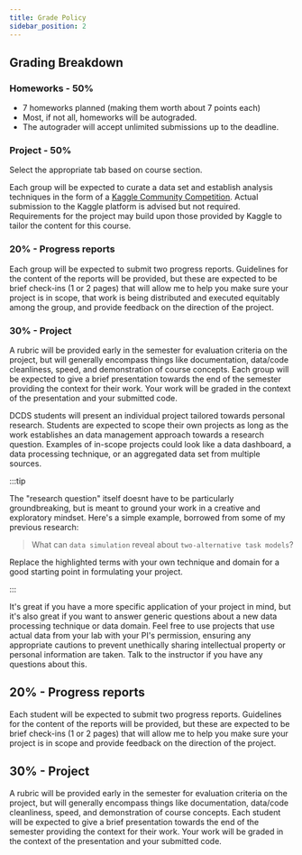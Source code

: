 ```yaml
---
title: Grade Policy
sidebar_position: 2
---
```


## Grading Breakdown

### Homeworks - 50%
- 7 homeworks planned (making them worth about 7 points each)
- Most, if not all, homeworks will be autograded.
- The autograder will accept unlimited submissions up to the deadline.

### Project - 50%

Select the appropriate tab based on course section.


<Tabs> 
<TabItem value="cse" label="CSE 314A">

Each group will be expected to curate a data set and establish analysis techniques in the form of a [Kaggle Community Competition](https://www.kaggle.com/community-competitions-setup-guide). Actual submission to the Kaggle platform is advised but not required. Requirements for the project may build upon those provided by Kaggle to tailor the content for this course.


### **20% - Progress reports**

Each group will be expected to submit two progress reports. Guidelines for the content of the reports will be provided, but these are expected to be brief check-ins (1 or 2 pages) that will allow me to help you make sure your project is in scope, that work is being distributed and executed equitably among the group, and provide feedback on the direction of the project.

### **30% - Project**

A rubric will be provided early in the semester for evaluation criteria on the project, but will generally encompass things like documentation, data/code cleanliness, speed, and demonstration of course concepts. Each group will be expected to give a brief presentation towards the end of the semester providing the context for their work. Your work will be graded in the context of the presentation and your submitted code.

</TabItem>
<TabItem value="dcds" label="DCDS 510">

DCDS students will present an individual project tailored towards personal research. Students are expected to scope their own projects as long as the work establishes an data management approach towards a research question. Examples of in-scope projects could look like a data dashboard, a data processing technique, or an aggregated data set from multiple sources. 

:::tip

The "research question" itself doesnt have to be particularly groundbreaking, but is meant to ground your work in a creative and exploratory mindset. Here's a simple example, borrowed from some of my previous research: 

> What can `data simulation` reveal about `two-alternative task models`?

Replace the highlighted terms with your own technique and domain for a good starting point in formulating your project. 

:::

It's great if you have a more specific application of your project in mind, but it's also great if you want to answer generic questions about a new data processing technique or data domain. Feel free to use projects that use actual data from your lab with your PI's permission, ensuring any appropriate cautions to prevent unethically sharing intellectual property or personal information are taken. Talk to the instructor if you have any questions about this.

## **20% - Progress reports**

Each student will be expected to submit two progress reports. Guidelines for the content of the reports will be provided, but these are expected to be brief check-ins (1 or 2 pages) that will allow me to help you make sure your project is in scope and provide feedback on the direction of the project.

## **30% - Project**

A rubric will be provided early in the semester for evaluation criteria on the project, but will generally encompass things like documentation, data/code cleanliness, speed, and demonstration of course concepts. Each student will be expected to give a brief presentation towards the end of the semester providing the context for their work. Your work will be graded in the context of the presentation and your submitted code.

</TabItem>
</Tabs>
